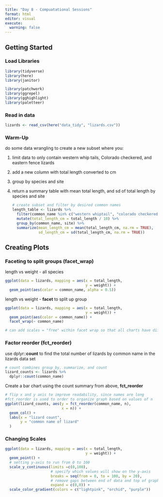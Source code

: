 ```yaml
---
title: "Day 8 - Compuatational Sessions"
format: html
editor: visual
execute: 
  warning: false
---
```


## Getting Started

### Load Libraries

```r
library(tidyverse)
library(here)
library(janitor)

library(patchwork)
library(ggrepel)
library(gghighlight)
library(paletteer)
```

### Read in data

```r
lizards <- read_csv(here("data_tidy", "lizards.csv"))
```

### Warm-Up

do some data wrangling to create a new subset where you:

1.  limit data to only contain western whip tails, Colorado checkered, and eastern fence lizards

2.  add a new column with total length converted to cm

3.  group by species and site

4.  return a summary table with mean total length, and sd of total length by species and site

    ```r
    # create subset and filter by desired common names
    length_table <- lizards %>%
      filter(common_name %in% c("western whiptail", "colorado checkered", "eastern fence")) %>% 
      mutate(total_length_cm = total_length / 10) %>% 
      group_by(common_name, site) %>% 
      summarize(mean_length_cm = mean(total_length_cm, na.rm = TRUE),
                sd_length_cm = sd(total_length_cm, na.rm = TRUE))
      
    ```

## Creating Plots

### Faceting to split groups (facet_wrap)

length vs weight - all species

```r
ggplot(data = lizards, mapping = aes(x = total_length, 
                                     y = weight)) +
  geom_point(aes(color = common_name, alpha = 0.5))
```

length vs weight - **facet** to split up group

```r
ggplot(data = lizards, mapping = aes(x = total_length, 
                                     y = weight)) +
  geom_point(aes(color = common_name)) +
  facet_wrap(~ common_name)

# can add scales = "free" within facet wrap so that all charts have different x and y scales, but not great for 
```

### Factor reorder (fct_reorder)

use dplyr::**count** to find the total number of lizards by common name in the lizards data set

```r
# count combines group_by, summarize, and count
lizard_counts <- lizards %>% 
  dplyr::count(common_name)
```

Create a bar chart using the count summary from above, **fct_reorder**

```r
# flip x and y axis to improve readability, since names are long
#fct_reorder is used to order to organize graph based on values of n
ggplot(lizard_counts, aes(y = fct_reorder(common_name, n),
                          x = n)) +
  geom_col() +
  labs(x = "lizard count",
       y = "common name of lizard"
  )
```

### Changing Scales

```r
ggplot(data = lizards, mapping = aes(x = total_length, 
                                     y = weight)) +
  geom_point() +
  # setting y-axis to run from 0 to 100 
  scale_y_continuous(limits =c(0,100),
                     # specify which values will show on the y-axis
                     breaks = seq(from = 0, to = 100, by = 20),
                     # remove gaps between end of data and top of graph using expand
                     expand = c(0,0)) +
  scale_color_gradient(colors = c("lightpink", "orchid", "purple"))

```
